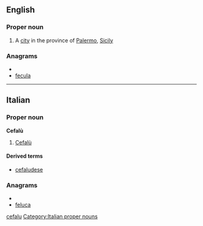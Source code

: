==English==

===Proper noun===
{{wikipedia}}
{{en-proper noun}}

# A [[city]] in the province of [[Palermo]], [[Sicily]]

===Anagrams===
* {{alphagram|aceflu}}
* [[fecula#English|fecula]]

[[Category:English terms spelled with Ù|cefalu]]

----

==Italian==

===Proper noun===
{{wikipedia|lang=it}}
'''Cefalù'''

# [[#English|Cefalù]]

====Derived terms====
*[[cefaludese]]

===Anagrams===
* {{alphagram|aceflu}}
* [[feluca#Italian|feluca]]

[[Category:Italian proper nouns]]